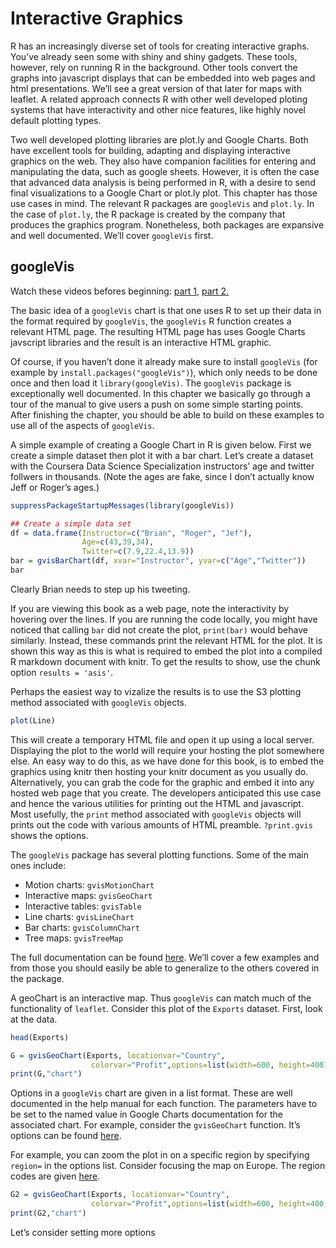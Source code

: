 # Interactive Graphics

R has an increasingly diverse set of tools for creating interactive
graphs. You've already seen some with  shiny and shiny gadgets. 
These tools, however, rely on running R in the background. Other
tools convert the graphs into javascript displays that can be 
embedded into web pages and html presentations. We'll see
a great version of that later for maps with leaflet. A
related approach connects R with other well developed ploting
systems that have interactivity and other nice features, like
highly novel default plotting types.

Two well developed plotting libraries are plot.ly and
Google Charts. Both have excellent tools for building, adapting
and displaying interactive graphics on the web. They also
have companion facilities for entering and manipulating the data,
such as google sheets. However, it is often the case that advanced
data analysis is being performed in R, with a desire to send final
visualizations to a Google Chart or plot.ly plot. This chapter has
those use cases in mind. The relevant R packages are `googleVis`
and `plot.ly`. In the case of `plot.ly`, the R package is created
by the company that produces the graphics program. Nonetheless,
both packages are expansive and well documented. We'll cover
`googleVis` first.

## googleVis

Watch these videos befores beginning: 
[part 1,](https://www.youtube.com/watch?v=CAtMPcSV1Qk&list=PLpl-gQkQivXjTm0HLZZaNXf1LnlFSSVX4&index=22&t=1s)
[part 2.](https://www.youtube.com/watch?v=rV9IDEE7zYY&index=23&list=PLpl-gQkQivXjTm0HLZZaNXf1LnlFSSVX4)

The basic idea of a `googleVis` chart is that one uses
R to set up their data in the format required by `googleVis`,
the `googleVis` R function creates a relevant HTML page.
The resulting HTML page has uses Google Charts javscript libraries 
and the result is an interactive HTML graphic. 

Of course, if you haven't done it already
make sure to install `googleVis` (for example by 
`install.packages("googleVis")`), which only needs to
be done once and then load it `library(googleVis)`. 
The `googleVis` package is exceptionally well documented.
In this chapter we basically go through a tour of the
manual to give users a push on some simple starting points.
After finishing the chapter, you should be able to build
on these examples to use all of the aspects of `googleVis`.

A simple example of creating a Google Chart in R
is given below. First we create a simple dataset
then plot it with a bar chart. Let's create a 
dataset with the Coursera Data Science Specialization
instructors' age and twitter follwers in thousands.
(Note the ages are fake, since I
don't actually know Jeff or Roger's ages.)


```{r, echo = FALSE, message = FALSE, warning = FALSE}
suppressPackageStartupMessages(library(googleVis))
```

```{r, message=FALSE, results='asis', warning=FALSE}
## Create a simple data set
df = data.frame(Instructor=c("Brian", "Roger", "Jef"), 
                Age=c(43,39,34), 
                Twitter=c(7.9,22.4,13.9))
bar = gvisBarChart(df, xvar="Instructor", yvar=c("Age","Twitter"))
bar
```

Clearly Brian needs to step up his tweeting.

If you are viewing this book as a web page, note the
interactivity by hovering over the lines. If you
are running the code locally, you might have noticed
that calling `bar` did not create the plot, `print(bar)`
would behave similarly. Instead, these commands
print the relevant HTML for the plot. It is
shown this way as this is what is required to embed
the plot into a compiled R markdown document with
knitr. To get the results to show, use the chunk
option `results = 'asis'`. 

Perhaps the easiest way to vizalize the results is
to use the S3 plotting method associated with `googleVis` objects. 

```{r, eval = FALSE}
plot(Line)
```

This will create a temporary HTML file and open it up using a local server. Displaying the plot to the world will require your hosting the plot somewhere else. An
easy way to do this, as we have done for this book,
is to embed the graphics using knitr then hosting your
knitr document as you usually do. Alternatively, you
can grab the code for the graphic and embed it into
any hosted web page that you create. The developers
anticipated this use case and hence
the various utilities for printing out the HTML and javascript. Most usefully, 
the `print` method associated with `googleVis`
objects will prints out the code with various amounts
of HTML preamble. `?print.gvis` shows the options.

The `googleVis` package has several plotting functions. Some of the main
ones include:

* Motion charts:  `gvisMotionChart`
* Interactive maps: `gvisGeoChart`
* Interactive tables: `gvisTable`
* Line charts: `gvisLineChart`
* Bar charts: `gvisColumnChart`
* Tree maps: `gvisTreeMap`

The full documentation can be found [here](http://cran.r-project.org/web/packages/googleVis/googleVis.pdf). We'll cover
a few examples and from those you should easily be able to generalize to the
others covered in the package.

A geoChart is an interactive map. Thus `googleVis` can match much of the
functionality of `leaflet`. Consider this plot of the `Exports` dataset.
First, look at the data.

```{r}
head(Exports)
```

```{r, results="asis", cache=TRUE, comment=""}
G = gvisGeoChart(Exports, locationvar="Country",
                  colorvar="Profit",options=list(width=600, height=400))
print(G,"chart")
```

Options in a `googleVis` chart are given in a list format.
These are well documented in the help manual for each function.
The parameters have to be set to the named value in Google
Charts documentation for the associated chart. For example,
consider the `gvisGeoChart` function. It's options can be
found [here](https://developers.google.com/chart/interactive/docs/gallery/geochart#Configuration_Options). 

For example, you can zoom the plot in on a specific region by specifying
`region=` in the options list. Consider focusing the map
on Europe. The region codes are given [here](https://developers.google.com/chart/interactive/docs/gallery/geochart#Continent_Hierarchy).

```{r,dependson="gv",results="asis", comment=NA}
G2 = gvisGeoChart(Exports, locationvar="Country",
                  colorvar="Profit",options=list(width=600, height=400,region="150"))
print(G2,"chart")
```

Let's consider setting more options

```{r}

```

